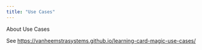 ```yaml
---
title: "Use Cases"
---
```


About Use Cases

See <https://vanheemstrasystems.github.io/learning-card-magic-use-cases/>
